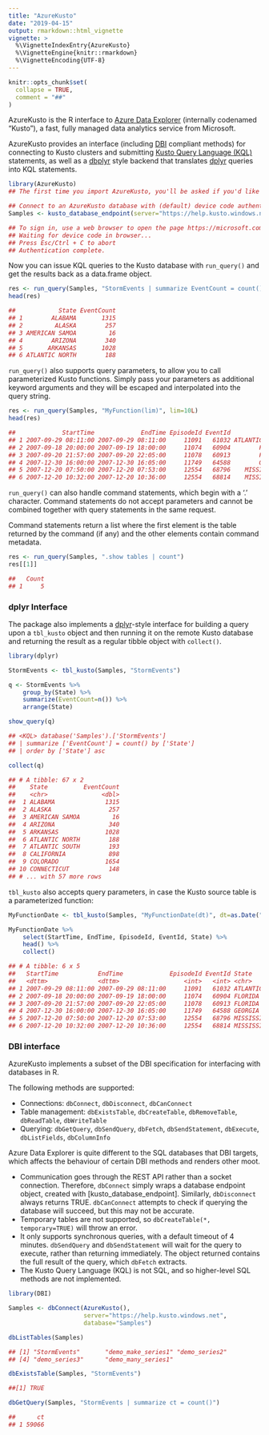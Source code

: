 ---
title: "AzureKusto"
date: "2019-04-15"
output: rmarkdown::html_vignette
vignette: >
  %\VignetteIndexEntry{AzureKusto}
  %\VignetteEngine{knitr::rmarkdown}
  %\VignetteEncoding{UTF-8}
---

```{r, include = FALSE}
knitr::opts_chunk$set(
  collapse = TRUE,
  comment = "##"
)
```

AzureKusto is the R interface to [Azure Data Explorer](https://azure.microsoft.com/en-us/services/data-explorer/) (internally codenamed "Kusto"), a fast, fully managed data analytics service from Microsoft.

AzureKusto provides an interface (including [DBI](https://dbi.r-dbi.org/) compliant methods) for connecting to Kusto clusters and submitting [Kusto Query Language (KQL)](https://docs.microsoft.com/en-us/azure/kusto/query/) statements, as well as a [dbplyr](https://dbplyr.tidyverse.org/) style backend that translates [dplyr](https://dplyr.tidyverse.org/) queries into KQL statements.


```{r setup, eval = FALSE}
library(AzureKusto)
## The first time you import AzureKusto, you'll be asked if you'd like to create a directory to cache OAuth2 tokens.

## Connect to an AzureKusto database with (default) device code authentication:
Samples <- kusto_database_endpoint(server="https://help.kusto.windows.net", database="Samples")

## To sign in, use a web browser to open the page https://microsoft.com/devicelogin and enter the code ######### to authenticate.
## Waiting for device code in browser...
## Press Esc/Ctrl + C to abort
## Authentication complete.

```

Now you can issue KQL queries to the Kusto database with `run_query()` and get the results back as a data.frame object.

```{r run_query, eval = FALSE}
res <- run_query(Samples, "StormEvents | summarize EventCount = count() by State | order by State asc")
head(res)

##            State EventCount
## 1        ALABAMA       1315
## 2         ALASKA        257
## 3 AMERICAN SAMOA         16
## 4        ARIZONA        340
## 5       ARKANSAS       1028
## 6 ATLANTIC NORTH        188

```

`run_query()` also supports query parameters, to allow you to call parameterized Kusto functions. Simply pass your parameters as additional keyword arguments and they will be escaped and interpolated into the query string.

```{r run_query_params, eval = FALSE}
res <- run_query(Samples, "MyFunction(lim)", lim=10L)
head(res)

##             StartTime             EndTime EpisodeId EventId          State
## 1 2007-09-29 08:11:00 2007-09-29 08:11:00     11091   61032 ATLANTIC SOUTH
## 2 2007-09-18 20:00:00 2007-09-19 18:00:00     11074   60904        FLORIDA
## 3 2007-09-20 21:57:00 2007-09-20 22:05:00     11078   60913        FLORIDA
## 4 2007-12-30 16:00:00 2007-12-30 16:05:00     11749   64588        GEORGIA
## 5 2007-12-20 07:50:00 2007-12-20 07:53:00     12554   68796    MISSISSIPPI
## 6 2007-12-20 10:32:00 2007-12-20 10:36:00     12554   68814    MISSISSIPPI

```

`run_query()` can also handle command statements, which begin with a '.' character. Command statements do not accept parameters and cannot be combined together with query statements in the same request.

Command statements return a list where the first element is the table returned by the command (if any) and the other elements contain command metadata.

```{r run_query_commands, eval = FALSE}
res <- run_query(Samples, ".show tables | count")
res[[1]]

##   Count
## 1     5

```

### dplyr Interface

The package also implements a [dplyr](https://github.com/tidyverse/dplyr)-style interface for building a query upon a `tbl_kusto` object and then running it on the remote Kusto database and returning the result as a regular tibble object with `collect()`.

```{r dplyr, eval = FALSE}
library(dplyr)

StormEvents <- tbl_kusto(Samples, "StormEvents")

q <- StormEvents %>%
    group_by(State) %>%
    summarize(EventCount=n()) %>%
    arrange(State)

show_query(q)

## <KQL> database('Samples').['StormEvents']
## | summarize ['EventCount'] = count() by ['State']
## | order by ['State'] asc

collect(q)

## # A tibble: 67 x 2
##    State          EventCount
##    <chr>               <dbl>
##  1 ALABAMA              1315
##  2 ALASKA                257
##  3 AMERICAN SAMOA         16
##  4 ARIZONA               340
##  5 ARKANSAS             1028
##  6 ATLANTIC NORTH        188
##  7 ATLANTIC SOUTH        193
##  8 CALIFORNIA            898
##  9 COLORADO             1654
## 10 CONNECTICUT           148
## # ... with 57 more rows

```

`tbl_kusto` also accepts query parameters, in case the Kusto source table is a parameterized function:

```{r tbl_kusto_params, eval = FALSE}
MyFunctionDate <- tbl_kusto(Samples, "MyFunctionDate(dt)", dt=as.Date("2019-01-01"))

MyFunctionDate %>%
    select(StartTime, EndTime, EpisodeId, EventId, State) %>%
    head() %>%
    collect()

## # A tibble: 6 x 5
##   StartTime           EndTime             EpisodeId EventId State         
##   <dttm>              <dttm>                  <int>   <int> <chr>         
## 1 2007-09-29 08:11:00 2007-09-29 08:11:00     11091   61032 ATLANTIC SOUTH
## 2 2007-09-18 20:00:00 2007-09-19 18:00:00     11074   60904 FLORIDA       
## 3 2007-09-20 21:57:00 2007-09-20 22:05:00     11078   60913 FLORIDA       
## 4 2007-12-30 16:00:00 2007-12-30 16:05:00     11749   64588 GEORGIA       
## 5 2007-12-20 07:50:00 2007-12-20 07:53:00     12554   68796 MISSISSIPPI   
## 6 2007-12-20 10:32:00 2007-12-20 10:36:00     12554   68814 MISSISSIPPI   

```

### DBI interface

AzureKusto implements a subset of the DBI specification for interfacing with databases in R. 

The following methods are supported:

- Connections: `dbConnect`, `dbDisconnect`, `dbCanConnect`
- Table management: `dbExistsTable`, `dbCreateTable`, `dbRemoveTable`, `dbReadTable`, `dbWriteTable`
- Querying: `dbGetQuery`, `dbSendQuery`, `dbFetch`, `dbSendStatement`, `dbExecute`, `dbListFields`, `dbColumnInfo`

Azure Data Explorer is quite different to the SQL databases that DBI targets, which affects the behaviour of certain DBI methods and renders other moot.

- Communication goes through the REST API rather than a socket connection. Therefore, `dbConnect` simply wraps a database endpoint object, created with [kusto_database_endpoint]. Similarly, `dbDisconnect` always returns TRUE. `dbCanConnect` attempts to check if querying the database will succeed, but this may not be accurate.
- Temporary tables are not supported, so `dbCreateTable(*, temporary=TRUE)` will throw an error.
- It only supports synchronous queries, with a default timeout of 4 minutes. `dbSendQuery` and `dbSendStatement` will wait for the query to execute, rather than returning immediately. The object returned contains the full result of the query, which `dbFetch` extracts.
- The Kusto Query Language (KQL) is not SQL, and so higher-level SQL methods are not implemented.

```{r dbi, eval = FALSE}
library(DBI)

Samples <- dbConnect(AzureKusto(),
                     server="https://help.kusto.windows.net",
                     database="Samples")

dbListTables(Samples)

## [1] "StormEvents"       "demo_make_series1" "demo_series2"     
## [4] "demo_series3"      "demo_many_series1"

dbExistsTable(Samples, "StormEvents")

##[1] TRUE

dbGetQuery(Samples, "StormEvents | summarize ct = count()")

##      ct
## 1 59066

```
